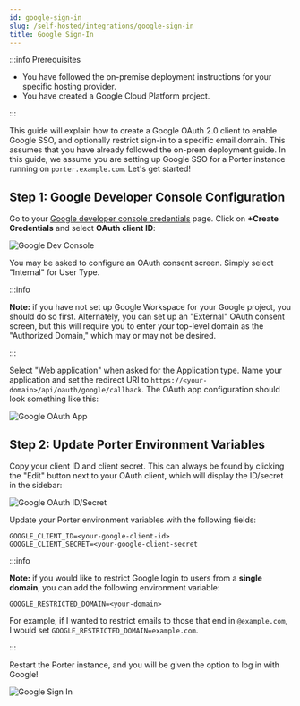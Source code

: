 ```yaml
---
id: google-sign-in
slug: /self-hosted/integrations/google-sign-in
title: Google Sign-In
---
```


:::info Prerequisites

- You have followed the on-premise deployment instructions for your specific hosting provider.
- You have created a Google Cloud Platform project.

:::

This guide will explain how to create a Google OAuth 2.0 client to enable Google SSO, and optionally restrict sign-in to a specific email domain. This assumes that you have already followed the on-prem deployment guide. In this guide, we assume you are setting up Google SSO for a Porter instance running on `porter.example.com`. Let's get started!

## Step 1: Google Developer Console Configuration

Go to your [Google developer console credentials](https://console.cloud.google.com/apis/credentials) page. Click on **+Create Credentials** and select **OAuth client ID**:

![Google Dev Console](https://imagedelivery.net/l4LYM_vOYKe7O1NCT_Nc_g/ca5424c7-ad11-48cd-5e63-fd6ad3a87c00/large "Google Dev Console")

You may be asked to configure an OAuth consent screen. Simply select "Internal" for User Type.

:::info

**Note:** if you have not set up Google Workspace for your Google project, you should do so first. Alternately, you can set up an \"External\" OAuth consent screen, but this will require you to enter your top-level domain as the \"Authorized Domain,\" which may or may not be desired.

:::

Select "Web application" when asked for the Application type. Name your application and set the redirect URI to `https://<your-domain>/api/oauth/google/callback`. The OAuth app configuration should look something like this:

![Google OAuth App](https://imagedelivery.net/l4LYM_vOYKe7O1NCT_Nc_g/4153a8e7-60e7-47fb-c817-53ddaf2fae00/large "Google OAuth App")

## Step 2: Update Porter Environment Variables

Copy your client ID and client secret. This can always be found by clicking the "Edit" button next to your OAuth client, which will display the ID/secret in the sidebar:

![Google OAuth ID/Secret](https://imagedelivery.net/l4LYM_vOYKe7O1NCT_Nc_g/3e8b85ff-c016-4ec0-7ead-5b8d03a2e200/large "Google OAuth ID/Secret")

Update your Porter environment variables with the following fields:

```
GOOGLE_CLIENT_ID=<your-google-client-id>
GOOGLE_CLIENT_SECRET=<your-google-client-secret
```

:::info

**Note:** if you would like to restrict Google login to users from a **single domain**, you can add the following environment variable:

`GOOGLE_RESTRICTED_DOMAIN=<your-domain>`

For example, if I wanted to restrict emails to those that end in `@example.com`, I would set `GOOGLE_RESTRICTED_DOMAIN=example.com`.

:::

Restart the Porter instance, and you will be given the option to log in with Google!

![Google Sign In](https://imagedelivery.net/l4LYM_vOYKe7O1NCT_Nc_g/4fc3c94a-3be8-43d5-172e-24479db4aa00/large "Google Sign In")
